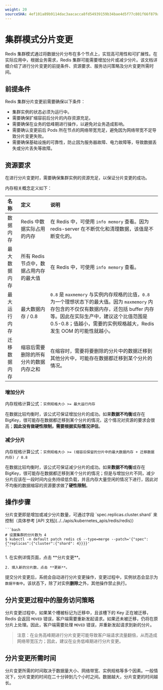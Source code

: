 ```yaml
---
weight: 20
sourceSHA: 4ef101a89b9114dac3aacacca8fd54939159b34bae4d5f77c801f66f879a753c
---
```


# 集群模式分片变更

Redis 集群模式通过将数据分片分布在多个节点上，实现高可用性和可扩展性。在实际应用中，根据业务需求，Redis 集群可能需要增加分片或减少分片。该文档详细介绍了进行分片变更的前提条件、资源要求、服务访问策略及分片变更所需时间。

## 前提条件

Redis 集群分片变更前需要确保以下条件：

- 集群实例的状态必须为运行中。
- 需要确保扩缩容前后分片的内存资源充足。
- 需要确保在业务的低峰期进行操作，以避免对业务造成影响。
- 需要确认变更前后 Pods 所在节点的网络带宽充足，避免因为网络带宽不足导致分片变更失败。
- 需要确保基础设施的可靠性，防止因为服务器故障、电力故障等，导致数据丢失或分片丢失等故障。

## 资源要求

在进行分片变更时，需要确保集群实例的资源充足，以保证分片变更的成功。

内存相关概念定义如下：

| 名称         | 定义              | 说明           |
|:-------------|:------------------|:---------------|
| 数据内存     | Redis 中数据实际占用的内存 | 在 Redis 中，可使用 `info memory` 查看。因为 redis-server 在不断优化和清理数据，该值是不断变化的。 |
| 最大数据内存 | 所有 Redis 节点中，数据占用内存的最大值 | 在 Redis 中，可使用 `info memory` 查看。 |
| 最大运行内存 | 最大数据内存 / 0.8 | `0.8` 是 `maxmemory` 与实例内存规格的比值，`0.8` 为一个理想状态下的最大值。因为 `maxmemory` 内存包含的不仅仅有数据内存，还包括 buffer 内存等。因此在实际生产中，建议这个比值范围是 0.5-0.8；值越小，需要的实例规格越大，Redis 发生 OOM 的可能性就越小。 |
| 迁移数据内存 | 缩容后需要删除的所有分片的数据内存之和 | 在缩容时，需要将要删除的分片中的数据迁移到其他分片中，可能存在数据都迁移到某个分片的情况。 |

### 增加分片

内存规格计算公式：`实例规格大小 >= 最大运行内存`

在数据比较均衡时，该公式可保证增加分片的成功。如果**数据不均衡**或存在 BigKey，很可能存在数据都迁移到某个分片的情况，这个情况对资源的要求会很高；**因此没有做硬性限制，需要根据实际情况评估**。

### 减少分片

内存规格计算公式：`实例规格大小 >= (缩容后保留的分片中的最大数据内存 + 迁移数据内存) / 0.8`

在数据比较均衡时，该公式可保证减少分片的成功。如果**数据不均衡**或存在 BigKey，很可能存在数据都迁移到某个分片的情况；但是与增加分片不同，减少分片应该在一段时间内业务持续低负载，并且内存大量空闲的情况下进行，因此对不均衡的数据缩容的资源要求做了**硬性限制**。

## 操作步骤

<Tabs>
  <Tab label="CLI">
    分片变更即是增加或减少分片数量，可通过字段 `spec.replicas.cluster.shard` 来控制（具体参考 [API 文档](../../apis/kubernetes_apis/redis/redis)）

    ```bash
    # 设置集群的分片数为 4
    $ kubectl -n default patch redis c6 --type=merge --patch='{"spec": {"replicas":{"cluster":{"shard": 4}}}}'
    ```
  </Tab>

  <Tab label="Web Console">
    1. 在实例详情页面，点击 **分片变更**。

    2. 填入新的分片数，点击 **更新**。
  </Tab>
</Tabs>

提交分片变更后，系统会自动进行分片变更操作，变更过程中，实例状态会显示为 `数据平衡中`。该状态下，除了对实例**删除**之外，其他操作禁止执行。

## 分片变更过程中的服务访问策略

分片变更过程中，如果某个槽被标记为迁移中，且该槽下的 Key 正在被迁移，Redis 会返回 `MOVED` 错误，客户端需要重新发起请求。如果还未被迁移，仍将在原分片上处理。因此，客户端需要处理 `MOVED` 错误，并重新发起请求到新的分片。

> 注意：在业务高峰期进行分片变更可能导致客户端请求流量翻倍，从而造成网络带宽压力；因此，建议在业务低峰期进行分片变更。

## 分片变更所需时间

分片变更所需的时间取决于数据量大小、网络带宽、实例规格等多个因素。一般情况下，分片变更的时间在二十分钟到几个小时之间。数据越大，分片变更的时间越长。
